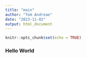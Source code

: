 ```yaml
---
title: "main"
author: "Tom Andreae"
date: "2023-11-02"
output: html_document
---
```


```r
knitr::opts_chunk$set(echo = TRUE)
```

### Hello World
